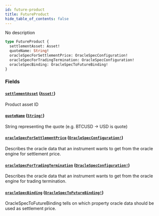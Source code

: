 ```yaml
---
id: future-product
title: FutureProduct
hide_table_of_contents: false
---
```



No description

```graphql
type FutureProduct {
  settlementAsset: Asset!
  quoteName: String!
  oracleSpecForSettlementPrice: OracleSpecConfiguration!
  oracleSpecForTradingTermination: OracleSpecConfiguration!
  oracleSpecBinding: OracleSpecToFutureBinding!
}
```


### Fields

#### [`settlementAsset`](#) ([`Asset!`](/docs/testnet/graphql/objects/asset))

Product asset ID


#### [`quoteName`](#) ([`String!`](/docs/testnet/graphql/scalars/string))

String representing the quote (e.g. BTCUSD -&#x003E; USD is quote)


#### [`oracleSpecForSettlementPrice`](#) ([`OracleSpecConfiguration!`](/docs/testnet/graphql/objects/oracle-spec-configuration))

Describes the oracle data that an instrument wants to get from the oracle engine for settlement price.


#### [`oracleSpecForTradingTermination`](#) ([`OracleSpecConfiguration!`](/docs/testnet/graphql/objects/oracle-spec-configuration))

Describes the oracle data that an instrument wants to get from the oracle engine for trading termination.


#### [`oracleSpecBinding`](#) ([`OracleSpecToFutureBinding!`](/docs/testnet/graphql/objects/oracle-spec-to-future-binding))

OracleSpecToFutureBinding tells on which property oracle data should be
used as settlement price.




